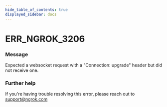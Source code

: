 ```yaml
---
hide_table_of_contents: true
displayed_sidebar: docs
---
```



# ERR_NGROK_3206

### Message

Expected a websocket request with a "Connection: upgrade" header but did not receive one.

### Further help

If you're having trouble resolving this error, please reach out to [support@ngrok.com](mailto:support@ngrok.com?subject=Help%20with%20ERR_NGROK_3206)

<ErrorDetails error="err_ngrok_3206" />
